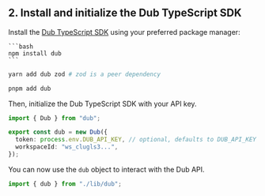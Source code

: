 ## 2. Install and initialize the Dub TypeScript SDK

Install the [Dub TypeScript SDK](/sdks/typescript/overview) using your preferred package manager:

<Tabs>
  <Tab title="npm">

    ```bash
    npm install dub
    ```

  </Tab>
  <Tab title="yarn">
  
  ```bash
  yarn add dub zod # zod is a peer dependency
  ```
  
  </Tab>
  
  <Tab title="pnpm">
  
  ```bash 
  pnpm add dub 
  ```
  
  </Tab>
</Tabs>

Then, initialize the Dub TypeScript SDK with your API key.

```typescript lib/dub.ts
import { Dub } from "dub";

export const dub = new Dub({
  token: process.env.DUB_API_KEY, // optional, defaults to DUB_API_KEY env variable
  workspaceId: "ws_clugls3...",
});
```

You can now use the `dub` object to interact with the Dub API.

```typescript
import { dub } from "./lib/dub";
```

